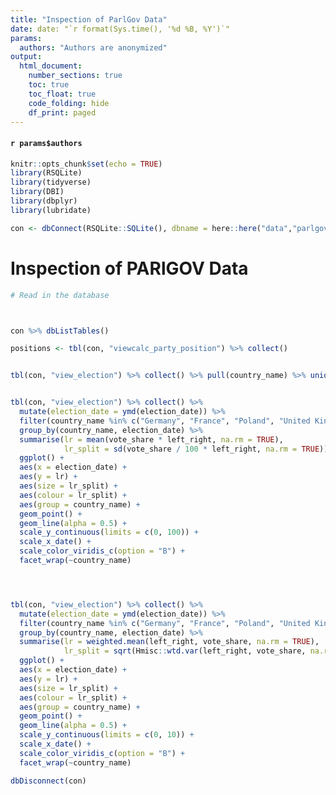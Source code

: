 ```yaml
---
title: "Inspection of ParlGov Data"
date: date: "`r format(Sys.time(), '%d %B, %Y')`"
params: 
  authors: "Authors are anonymized"
output: 
  html_document:
    number_sections: true
    toc: true
    toc_float: true
    code_folding: hide
    df_print: paged
---
```


#### `r params$authors` {-}


```r
knitr::opts_chunk$set(echo = TRUE)
library(RSQLite)
library(tidyverse)
library(DBI)
library(dbplyr)
library(lubridate)

con <- dbConnect(RSQLite::SQLite(), dbname = here::here("data","parlgov-development.db"))
```

# Inspection of PARlGOV Data

```r
# Read in the database



con %>% dbListTables()

positions <- tbl(con, "viewcalc_party_position") %>% collect()


tbl(con, "view_election") %>% collect() %>% pull(country_name) %>% unique()


tbl(con, "view_election") %>% collect() %>% 
  mutate(election_date = ymd(election_date)) %>% 
  filter(country_name %in% c("Germany", "France", "Poland", "United Kingdom", "Netherlands")) %>% 
  group_by(country_name, election_date) %>% 
  summarise(lr = mean(vote_share * left_right, na.rm = TRUE),
            lr_split = sd(vote_share / 100 * left_right, na.rm = TRUE)) %>% 
  ggplot() +
  aes(x = election_date) +
  aes(y = lr) +
  aes(size = lr_split) +
  aes(colour = lr_split) +
  aes(group = country_name) +
  geom_point() +
  geom_line(alpha = 0.5) +
  scale_y_continuous(limits = c(0, 100)) +
  scale_x_date() +
  scale_color_viridis_c(option = "B") +
  facet_wrap(~country_name)




tbl(con, "view_election") %>% collect() %>% 
  mutate(election_date = ymd(election_date)) %>% 
  filter(country_name %in% c("Germany", "France", "Poland", "United Kingdom", "Netherlands")) %>% 
  group_by(country_name, election_date) %>% 
  summarise(lr = weighted.mean(left_right, vote_share, na.rm = TRUE),
            lr_split = sqrt(Hmisc::wtd.var(left_right, vote_share, na.rm = TRUE))) %>% 
  ggplot() +
  aes(x = election_date) +
  aes(y = lr) +
  aes(size = lr_split) +
  aes(colour = lr_split) +
  aes(group = country_name) +
  geom_point() +
  geom_line(alpha = 0.5) +
  scale_y_continuous(limits = c(0, 10)) +
  scale_x_date() +
  scale_color_viridis_c(option = "B") +
  facet_wrap(~country_name)

```



```r

dbDisconnect(con)

```

